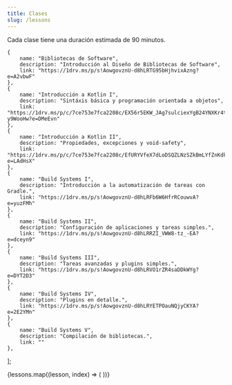 ```yaml
---
title: Clases
slug: /lessons
---
```


Cada clase tiene una duración estimada de 90 minutos.

    {
        name: "Bibliotecas de Software",
        description: "Introducción al Diseño de Bibliotecas de Software",
        link: "https://1drv.ms/p/s!AowgovznU-d8hLRTG95bHjhvixAzng?e=A2vbwF"
    },
    {
        name: "Introducción a Kotlin I",
        description: "Sintáxis básica y programación orientada a objetos",
        link: "https://1drv.ms/p/c/7ce753e7fca2208c/EX56r5EKW_JAg7sulciexYgB24YNXKr4tRH2y4-y9WooHw?e=DMeEvn"
    },
    {
        name: "Introducción a Kotlin II",
        description: "Propiedades, excepciones y void-safety",
        link: "https://1drv.ms/p/c/7ce753e7fca2208c/EfURYVfeX7dLoDSQZLNzSZkBmLYfZnKdkckiPoY3HC4JvA?e=LAdHsX"
    },
    {
        name: "Build Systems I",
        description: "Introducción a la automatización de tareas con Gradle.",
        link: "https://1drv.ms/p/s!AowgovznU-d8hLRFb6W6HfrRCouwvA?e=yuzFMh"
    },
    {
        name: "Build Systems II",
        description: "Configuración de aplicaciones y tareas simples.",
        link: "https://1drv.ms/p/s!AowgovznU-d8hLRRZI_VWW8-tz_-EA?e=dceyn9"
    },
    {
        name: "Build Systems III",
        description: "Tareas avanzadas y plugins simples.",
        link: "https://1drv.ms/p/s!AowgovznU-d8hLRVO1rZR4saDDkWYg?e=DYT2D3"
    },
    {
        name: "Build Systems IV",
        description: "Plugins en detalle.",
        link: "https://1drv.ms/p/s!AowgovznU-d8hLRYETPOauNQjyCKYA?e=2E2YMn"
    },
    {
        name: "Build Systems V",
        description: "Compilación de bibliotecas.",
        link: ""
    },
];

[//]: # ({)

[//]: # (    name: "Programación Orientada a Objetos II",)

[//]: # (    description: "Propiedades, funciones de extensión, funciones infijas, data classes y companion objects.",)

[//]: # (    link: "/ccxxxx/lessons/programacion-orientada-a-objetos-ii")

[//]: # (},)

[//]: # ({)

[//]: # (    name: "Programación Orientada a Objetos III",)

[//]: # (    description: "Enumeraciones y clases selladas.",)

[//]: # (    link: "/ccxxxx/lessons/oop-iii")

[//]: # (},)

[//]: # ({)

[//]: # (    name: "Programación Orientada a Objetos IV",)

[//]: # (    description: "Herencia múltiple.",)

[//]: # (    link: "/ccxxxx/lessons/programacion-orientada-a-objetos-iv")

[//]: # (},)

[//]: # ({)

[//]: # (    name: "Programación Orientada a Objetos V",)

[//]: # (    description: "Problema del diamante",)

[//]: # (    link: "/ccxxxx/lessons/programacion-orientada-a-objetos-v")

[//]: # (},)

[//]: # ({)

[//]: # (    name: "Testing I",)

[//]: # (    description: "Introducción a Test-Driven Development con Kotest.",)

[//]: # (    link: "/ccxxxx/lessons/testing-i")

[//]: # (},)

[//]: # ({)

[//]: # (    name: "Testing II",)

[//]: # (    description: "Testing de excepciones y data-driven testing.",)

[//]: # (    link: "/ccxxxx/lessons/testing-ii")

[//]: # (},)

[//]: # ({)

[//]: # (    name: "Testing III",)

[//]: # (    description: "Aserciones avanzadas.",)

[//]: # (    link: "/ccxxxx/lessons/testing-iii")

[//]: # (},)

[//]: # ({)

[//]: # (    name: "Programación Genérica I",)

[//]: # (    description: "Polimorfismo paramétrico",)

[//]: # (    link: "/ccxxxx/lessons/programacion-generica-i")

[//]: # (},)

[//]: # ({)

[//]: # (    name: "Programación Genérica II",)

[//]: # (    description: "Type erasure, inlining y type reification",)

[//]: # (    link: "/ccxxxx/lessons/programacion-generica-ii")

[//]: # (},)

[//]: # ({)

[//]: # (    name: "Programación Genérica III",)

[//]: # (    description: "Varianza",)

[//]: # (    link: "/ccxxxx/lessons/programacion-generica-iii")

[//]: # (},)

[//]: # ({)

[//]: # (    name: "Programación Funcional I",)

[//]: # (    description: "Funciones de orden superior y expresiones lambda.",)

[//]: # (    link: "/ccxxxx/lessons/programacion-funcional-i")

[//]: # (},)

[//]: # ({)

[//]: # (    name: "Programación Funcional II",)

[//]: # (    description: "Funciones puras y efectos secundarios, y lazy evaluation.",)

[//]: # (    link: "/ccxxxx/lessons/programacion-funcional-ii")

[//]: # (},)

[//]: # ({)

[//]: # (    name: "Programación Funcional III",)

[//]: # (    description: "Optimización de funciones recursivas.",)

[//]: # (    link: "/ccxxxx/lessons/programacion-funcional-iii")

[//]: # (},)

[//]: # ({)

[//]: # (    name: "Programación Funcional IV",)

[//]: # (    description: "Mónadas",)

[//]: # (    link: "/ccxxxx/lessons/programacion-funcional-iv")

[//]: # (},)

[//]: # ({)

[//]: # (    name: "Colecciones I",)

[//]: # (    description: "Iterator pattern y tipos de colecciones",)

[//]: # (    link: "/ccxxxx/lessons/colecciones-i")

[//]: # (},)

[//]: # ({)

[//]: # (    name: "Colecciones II",)

[//]: # (    description: "Operaciones sobre colecciones y colecciones inmutables",)

[//]: # (    link: "/ccxxxx/lessons/colecciones-ii")

[//]: # (},)

[//]: # ({)

[//]: # (    name: "Property-based Testing I",)

[//]: # (    description: "Introducción a property-based testing con Kotest",)

[//]: # (    link: "/ccxxxx/lessons/property-based-testing-i")

[//]: # (},)

[//]: # ({)

[//]: # (    name: "Property-based Testing II",)

[//]: # (    description: "Generadores arbitrarios",)

[//]: # (    link: "/ccxxxx/lessons/property-based-testing-ii")

[//]: # (},)

[//]: # ({)

[//]: # (    name: "Property-based Testing III",)

[//]: # (    description: "Técnicas de diseño de propiedades",)

[//]: # (    link: "/ccxxxx/lessons/pbt-iii")

[//]: # (},)

[//]: # ({)

[//]: # (    name: "Property-based Testing IV",)

[//]: # (    description: "Condiciones de borde y simplificación de propiedades",)

[//]: # (    link: "/ccxxxx/lessons/property-based-testing-iv")

[//]: # (},)

[//]: # ({)

[//]: # (    name: "Programación reflexiva",)

[//]: # (    description: "Introducción a la programación reflexiva",)

[//]: # (    link: "/ccxxxx/lessons/programacion-reflexiva-i")

[//]: # (},)

[//]: # ({)

[//]: # (    name: "Programación Orientada a Lenguajes",)

[//]: # (    description: "Introducción a la programación orientada a lenguajes",)

[//]: # (    link: "/ccxxxx/lessons/programacion-orientada-a-lenguajes-i")

[//]: # (})


<div className="grid grid-cols-1 sm:grid-cols-2 lg:grid-cols-3 gap-8 p-6">
    {lessons.map((lesson, index) => (
        <LessonItem
            Url={lesson.link}
            Title={lesson.name}
            Counter={index + 1}
            Description={lesson.description}
            key={index}
        />
    ))}
</div>
